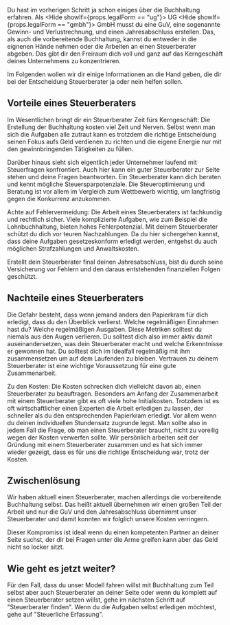 
Du hast im vorherigen Schritt ja schon einiges über die Buchhaltung erfahren. Als <Hide showIf={props.legalForm == "ug"}> UG </Hide><Hide showIf={props.legalForm == "gmbh"}> GmbH </Hide> musst du eine GuV, eine sogenannte Gewinn- und Verlustrechnung, und einen Jahresabschluss erstellen. Das, als auch die vorbereitende Buchhaltung, kannst du entweder in die eignenen Hände nehmen oder die Arbeiten an einen Steuerberater abgeben. Das gibt dir den Freiraum dich voll und ganz auf das Kerngeschäft deines Unternehmens zu konzentrieren.

Im Folgenden wollen wir dir einige Informationen an die Hand geben, die dir bei der Entscheidung Steuerberater ja oder nein helfen sollen.

## Vorteile eines Steuerberaters

Im Wesentlichen bringt dir ein Steuerberater Zeit fürs Kerngeschäft: Die Erstellung der Buchhaltung kosten viel Zeit und Nerven. Selbst wenn man sich die Aufgaben alle zutraut kann es trotzdem die richtige Entscheidung seinen Fokus aufs Geld verdienen zu richten und die eigene Energie nur mit den gewinnbringenden Tätigkeiten zu füllen.

Darüber hinaus sieht sich eigentlich jeder Unternehmer laufend mit Steuerfragen konfrontiert. Auch hier kann ein guter Steuerberater zur Seite stehen und deine Fragen beantworten.
Ein Steuerberater kann dich beraten und kennt mögliche Steuersparpotenziale. Die Steueroptimierung und Beratung ist vor allem im Vergleich zum Wettbewerb wichtig, um langfristig gegen die Konkurrenz anzukommen.

Achte auf Fehlervermeidung: Die Arbeit eines Steuerberaters ist fachkundig und rechtlich sicher.
Viele komplizierte Aufgaben, wie zum Beispiel die Lohnbuchhaltung, bieten hohes Fehlerpotenzial. Mit deinem Steuerberater schützt du dich vor teuren Nachzahlungen. Da du hier sichergehen kannst, dass deine Aufgaben gesetzeskonform erledigt werden, entgehst du auch möglichen Strafzahlungen und Anwaltskosten.

Erstellt dein Steuerberater final deinen Jahresabschluss, bist du durch seine Versicherung vor Fehlern und den daraus entstehenden finanziellen Folgen geschützt.

## Nachteile eines Steuerberaters

Die Gefahr besteht, dass wenn jemand anders den Papierkram für dich erledigt, dass du den Überblick verlierst. Welche regelmäßigen Einnahmen hast du? Welche regelmäßigen Ausgaben. Diese Metriken solltest du niemals aus den Augen verlieren. Du solltest dich also immer aktiv damit auseinandersetzen, was dein Steuerberater macht und welche Erkenntnisse er gewonnen hat. Du solltest dich im Idealfall regelmäßig mit ihm zusammensetzen um auf dem Laufenden zu bleiben. Vertrauen zu deinem Steuerberater ist eine wichtige Voraussetzung für eine gute Zusammenarbeit.

Zu den Kosten: Die Kosten schrecken dich vielleicht davon ab, einen Steuerberater zu beauftragen. Besonders am Anfang der Zusammenarbeit mit einem Steuerberater gibt es oft viele hohe Initialkosten. Trotzdem ist es oft wirtschaftlicher einen Experten die Arbeit erledigen zu lassen, der schneller als du den entsprechenden Papierkram erledigt. Vor allem wenn du deinen individuellen Stundensatz zugrunde legst. Man sollte also in jedem Fall die Frage, ob man einen Steuerberater braucht, nicht zu voreilig wegen der Kosten verwerfen sollte. Wir persönlich arbeiten seit der Gründung mit einem Steuerberater zusammen und es hat sich immer wieder gezeigt, dass es für uns die richtige Entscheidung war, trotz der Kosten.

## Zwischenlösung

Wir haben aktuell einen Steuerberater, machen allerdings die vorbereitende Buchhaltung selbst. Das heißt aktuell übernehmen wir einen großen Teil der Arbeit und nur die GuV und den Jahresabschluss übernimmt unser Steuerberater und damit konnten wir folglich unsere Kosten verringern.

Dieser Kompromiss ist ideal wenn du einen kompetenten Partner an deiner Seite suchst, der dir bei Fragen unter die Arme greifen kann aber das Geld nicht so locker sitzt.

## Wie geht es jetzt weiter?

Für den Fall, dass du unser Modell fahren willst mit Buchhaltung zum Teil selbst aber auch Steuerberater an deiner Seite oder wenn du komplett auf einen Steuerberater setzen willst, gehe im nächsten Schritt auf "Steuerberater finden". Wenn du die Aufgaben selbst erledigen möchtest, gehe auf "Steuerliche Erfassung".
